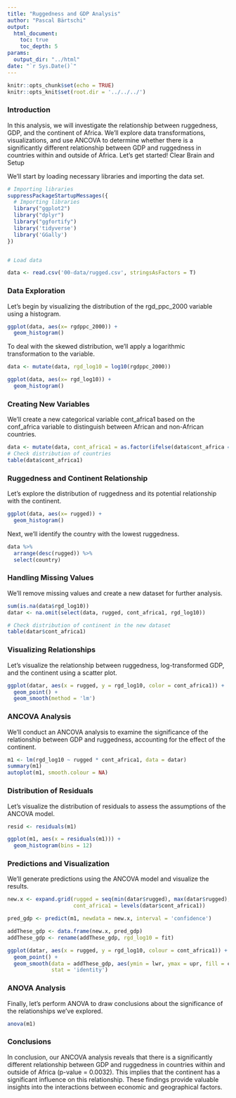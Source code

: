 ```yaml
---
title: "Ruggedness and GDP Analysis"
author: "Pascal Bärtschi"
output:
  html_document:
    toc: true
    toc_depth: 5
params:
  output_dir: "../html"
date: "`r Sys.Date()`"
---
```


```r
knitr::opts_chunk$set(echo = TRUE)
knitr::opts_knit$set(root.dir = '../../../')

```

### Introduction

In this analysis, we will investigate the relationship between ruggedness, GDP, and the continent of Africa. We'll explore data transformations, visualizations, and use ANCOVA to determine whether there is a significantly different relationship between GDP and ruggedness in countries within and outside of Africa. Let's get started!
Clear Brain and Setup

We'll start by loading necessary libraries and importing the data set.

```r
# Importing libraries
suppressPackageStartupMessages({
  # Importing libraries
  library("ggplot2")
  library("dplyr")
  library("ggfortify")
  library('tidyverse')
  library('GGally')
})


# Load data

data <- read.csv('00-data/rugged.csv', stringsAsFactors = T)
```

### Data Exploration

Let's begin by visualizing the distribution of the rgd_ppc_2000 variable using a histogram.

```r

ggplot(data, aes(x= rgdppc_2000)) +
  geom_histogram()
```

To deal with the skewed distribution, we'll apply a logarithmic transformation to the variable.

```r

data <- mutate(data, rgd_log10 = log10(rgdppc_2000))

ggplot(data, aes(x= rgd_log10)) +
  geom_histogram()
```

### Creating New Variables

We'll create a new categorical variable cont_africa1 based on the conf_africa variable to distinguish between African and non-African countries.

```r

data <- mutate(data, cont_africa1 = as.factor(ifelse(data$cont_africa == 1, 'Africa', 'non Africa')))
# Check distribution of countries
table(data$cont_africa1)
```

### Ruggedness and Continent Relationship

Let's explore the distribution of ruggedness and its potential relationship with the continent.

```r

ggplot(data, aes(x= rugged)) +
  geom_histogram()
```

Next, we'll identify the country with the lowest ruggedness.

```r

data %>%
  arrange(desc(rugged)) %>%
  select(country)
```

### Handling Missing Values

We'll remove missing values and create a new dataset for further analysis.

```r

sum(is.na(data$rgd_log10))
datar <- na.omit(select(data, rugged, cont_africa1, rgd_log10))

# Check distribution of continent in the new dataset
table(datar$cont_africa1)
```

### Visualizing Relationships

Let's visualize the relationship between ruggedness, log-transformed GDP, and the continent using a scatter plot.

```r

ggplot(datar, aes(x = rugged, y = rgd_log10, color = cont_africa1)) +
  geom_point() + 
  geom_smooth(method = 'lm')
```

### ANCOVA Analysis

We'll conduct an ANCOVA analysis to examine the significance of the relationship between GDP and ruggedness, accounting for the effect of the continent.

```r

m1 <- lm(rgd_log10 ~ rugged * cont_africa1, data = datar)
summary(m1)
autoplot(m1, smooth.colour = NA)
```

### Distribution of Residuals

Let's visualize the distribution of residuals to assess the assumptions of the ANCOVA model.

```r

resid <- residuals(m1)

ggplot(m1, aes(x = residuals(m1))) +
  geom_histogram(bins = 12)
```

### Predictions and Visualization

We'll generate predictions using the ANCOVA model and visualize the results.

```r

new.x <- expand.grid(rugged = seq(min(datar$rugged), max(datar$rugged), length.out = 170),
                     cont_africa1 = levels(datar$cont_africa1))

pred_gdp <- predict(m1, newdata = new.x, interval = 'confidence')

addThese_gdp <- data.frame(new.x, pred_gdp)
addThese_gdp <- rename(addThese_gdp, rgd_log10 = fit)

ggplot(datar, aes(x = rugged, y = rgd_log10, colour = cont_africa1)) +
  geom_point() +
  geom_smooth(data = addThese_gdp, aes(ymin = lwr, ymax = upr, fill = cont_africa1),
              stat = 'identity')
```

### ANOVA Analysis

Finally, let's perform ANOVA to draw conclusions about the significance of the relationships we've explored.

```r

anova(m1)
```

### Conclusions

In conclusion, our ANCOVA analysis reveals that there is a significantly different relationship between GDP and ruggedness in countries within and outside of Africa (p-value = 0.0032). This implies that the continent has a significant influence on this relationship. These findings provide valuable insights into the interactions between economic and geographical factors.